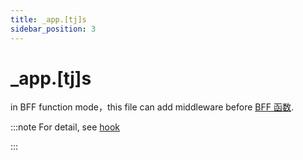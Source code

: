 ```yaml
---
title: _app.[tj]s
sidebar_position: 3
---
```

# _app.[tj]s

in BFF function mode，this file can add middleware before [BFF 函数](/apis/app/hooks/api/functions/api).

:::note
For detail, see [hook](/apis/app/runtime/bff/hook)

:::
